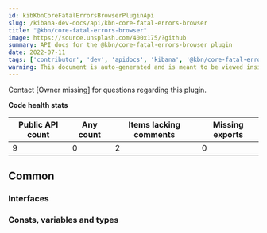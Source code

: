 ```yaml
---
id: kibKbnCoreFatalErrorsBrowserPluginApi
slug: /kibana-dev-docs/api/kbn-core-fatal-errors-browser
title: "@kbn/core-fatal-errors-browser"
image: https://source.unsplash.com/400x175/?github
summary: API docs for the @kbn/core-fatal-errors-browser plugin
date: 2022-07-11
tags: ['contributor', 'dev', 'apidocs', 'kibana', '@kbn/core-fatal-errors-browser']
warning: This document is auto-generated and is meant to be viewed inside our experimental, new docs system. Reach out in #docs-engineering for more info.
---
```




Contact [Owner missing] for questions regarding this plugin.

**Code health stats**

| Public API count  | Any count | Items lacking comments | Missing exports |
|-------------------|-----------|------------------------|-----------------|
| 9 | 0 | 2 | 0 |

## Common

### Interfaces
<DocDefinitionList data={kbnCoreFatalErrorsBrowserObj.common.interfaces}/>

### Consts, variables and types
<DocDefinitionList data={kbnCoreFatalErrorsBrowserObj.common.misc}/>

